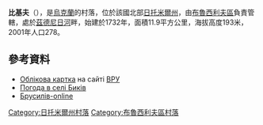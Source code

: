 {{coord|50|10|42|N|29|17|47|E|scale:30000|display=title}}

'''比基夫'''（{{lang-uk|Биків}}），是[[烏克蘭|烏克蘭]]的村落，位於該國北部[[日托米爾州|日托米爾州]]，由[[布魯西利夫區|布魯西利夫區]]負責管轄，處於[[茲德尼日河|茲德尼日河]]畔，始建於1732年，面積11.9平方公里，海拔高度193米，2001年人口278。

==參考資料==
* [http://w1.c1.rada.gov.ua/pls/z7502/A005?rdat1=16.05.2011&rf7571=8890 Облікова картка]{{dead link|date=2018年3月 |bot=InternetArchiveBot |fix-attempted=yes }} на сайті [[ВРУ|ВРУ]] {{ref-uk}}
* [http://weather.in.ua/ua/zhitomirskaja/1125 Погода в селі Биків] {{Wayback|url=http://weather.in.ua/ua/zhitomirskaja/1125 |date=20111219151620 }} {{ref-uk}}
* [http://www.brusilov.org.ua/Brus_rayon/bykiv.htm Брусилів-online] {{Wayback|url=http://www.brusilov.org.ua/Brus_rayon/bykiv.htm |date=20140309043029 }} {{ref-uk}}

{{DEFAULTSORT:Биків}}
[[Category:日托米爾州村落|Category:日托米爾州村落]]
[[Category:布魯西利夫區村落|Category:布魯西利夫區村落]]


{{Zhytomyr-geo-stub}}